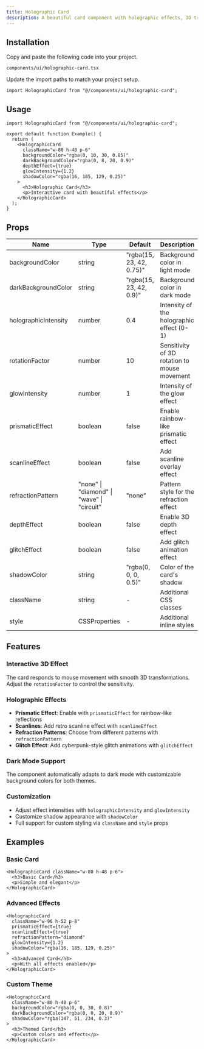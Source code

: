 ```yaml
---
title: Holographic Card
description: A beautiful card component with holographic effects, 3D transformations, and interactive animations.
---
```


<ComponentPreview name="holographic-card-demo" />

## Installation

<Steps>

<Step>Copy and paste the following code into your project.</Step>

`components/ui/holographic-card.tsx`

<ComponentSource name="holographic-card" />

<Step>Update the import paths to match your project setup.</Step>

```tsx
import HolographicCard from "@/components/ui/holographic-card";
```

</Steps>

## Usage

```tsx
import HolographicCard from "@/components/ui/holographic-card";

export default function Example() {
  return (
    <HolographicCard
      className="w-80 h-48 p-6"
      backgroundColor="rgba(0, 10, 30, 0.85)"
      darkBackgroundColor="rgba(0, 8, 20, 0.9)"
      depthEffect={true}
      glowIntensity={1.2}
      shadowColor="rgba(16, 185, 129, 0.25)"
    >
      <h3>Holographic Card</h3>
      <p>Interactive card with beautiful effects</p>
    </HolographicCard>
  );
}
```

## Props

| Name                 | Type                                       | Default                  | Description                                  |
| -------------------- | ------------------------------------------ | ------------------------ | -------------------------------------------- |
| backgroundColor      | string                                     | "rgba(15, 23, 42, 0.75)" | Background color in light mode               |
| darkBackgroundColor  | string                                     | "rgba(15, 23, 42, 0.9)"  | Background color in dark mode                |
| holographicIntensity | number                                     | 0.4                      | Intensity of the holographic effect (0-1)    |
| rotationFactor       | number                                     | 10                       | Sensitivity of 3D rotation to mouse movement |
| glowIntensity        | number                                     | 1                        | Intensity of the glow effect                 |
| prismaticEffect      | boolean                                    | false                    | Enable rainbow-like prismatic effect         |
| scanlineEffect       | boolean                                    | false                    | Add scanline overlay effect                  |
| refractionPattern    | "none" \| "diamond" \| "wave" \| "circuit" | "none"                   | Pattern style for the refraction effect      |
| depthEffect          | boolean                                    | false                    | Enable 3D depth effect                       |
| glitchEffect         | boolean                                    | false                    | Add glitch animation effect                  |
| shadowColor          | string                                     | "rgba(0, 0, 0, 0.5)"     | Color of the card's shadow                   |
| className            | string                                     | -                        | Additional CSS classes                       |
| style                | CSSProperties                              | -                        | Additional inline styles                     |

## Features

### Interactive 3D Effect

The card responds to mouse movement with smooth 3D transformations. Adjust the `rotationFactor` to control the sensitivity.

### Holographic Effects

- **Prismatic Effect**: Enable with `prismaticEffect` for rainbow-like reflections
- **Scanlines**: Add retro scanline effect with `scanlineEffect`
- **Refraction Patterns**: Choose from different patterns with `refractionPattern`
- **Glitch Effect**: Add cyberpunk-style glitch animations with `glitchEffect`

### Dark Mode Support

The component automatically adapts to dark mode with customizable background colors for both themes.

### Customization

- Adjust effect intensities with `holographicIntensity` and `glowIntensity`
- Customize shadow appearance with `shadowColor`
- Full support for custom styling via `className` and `style` props

## Examples

### Basic Card

```tsx
<HolographicCard className="w-80 h-48 p-6">
  <h3>Basic Card</h3>
  <p>Simple and elegant</p>
</HolographicCard>
```

### Advanced Effects

```tsx
<HolographicCard
  className="w-96 h-52 p-8"
  prismaticEffect={true}
  scanlineEffect={true}
  refractionPattern="diamond"
  glowIntensity={1.2}
  shadowColor="rgba(16, 185, 129, 0.25)"
>
  <h3>Advanced Card</h3>
  <p>With all effects enabled</p>
</HolographicCard>
```

### Custom Theme

```tsx
<HolographicCard
  className="w-80 h-48 p-6"
  backgroundColor="rgba(0, 0, 30, 0.8)"
  darkBackgroundColor="rgba(0, 0, 20, 0.9)"
  shadowColor="rgba(147, 51, 234, 0.3)"
>
  <h3>Themed Card</h3>
  <p>Custom colors and effects</p>
</HolographicCard>
```
